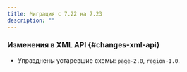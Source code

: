```yaml
---
title: Миграция с 7.22 на 7.23
description: ""
---
```


### Изменения в XML API {#changes-xml-api}

- Упразднены устаревшие схемы: `page-2.0`, `region-1.0`.
